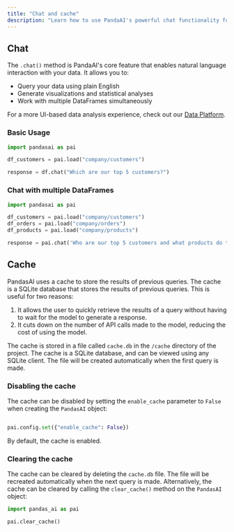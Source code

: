 ```yaml
---
title: "Chat and cache"
description: "Learn how to use PandaAI's powerful chat functionality for natural language data analysis and understand how caching improves performance"
---
```

## Chat

The `.chat()` method is PandaAI's core feature that enables natural language interaction with your data. It allows you to:
- Query your data using plain English
- Generate visualizations and statistical analyses
- Work with multiple DataFrames simultaneously

For a more UI-based data analysis experience, check out our [Data Platform](/ai-dashboards).

### Basic Usage

```python
import pandasai as pai

df_customers = pai.load("company/customers")

response = df.chat("Which are our top 5 customers?")
```

### Chat with multiple DataFrames

```python
import pandasai as pai

df_customers = pai.load("company/customers")
df_orders = pai.load("company/orders")
df_products = pai.load("company/products")

response = pai.chat('Who are our top 5 customers and what products do they buy most frequently?', df_customers, df_orders, df_products)
```

## Cache

PandasAI uses a cache to store the results of previous queries. The cache is a SQLite database that stores the results of previous queries. This is useful for two reasons:

1. It allows the user to quickly retrieve the results of a query without having to wait for the model to generate a response.
2. It cuts down on the number of API calls made to the model, reducing the cost of using the model.

The cache is stored in a file called `cache.db` in the `/cache` directory of the project. The cache is a SQLite database, and can be viewed using any SQLite client. The file will be created automatically when the first query is made.

### Disabling the cache

The cache can be disabled by setting the `enable_cache` parameter to `False` when creating the `PandasAI` object:

```python

pai.config.set({"enable_cache": False})
```

By default, the cache is enabled.

### Clearing the cache

The cache can be cleared by deleting the `cache.db` file. The file will be recreated automatically when the next query is made. Alternatively, the cache can be cleared by calling the `clear_cache()` method on the `PandasAI` object:

```python
import pandas_ai as pai

pai.clear_cache()
```